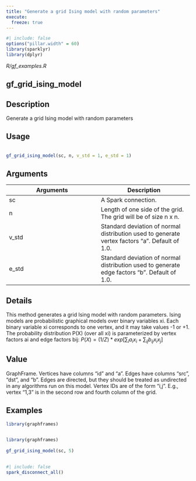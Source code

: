 ```yaml
---
title: "Generate a grid Ising model with random parameters"
execute:
  freeze: true
---
```


```r
#| include: false
options("pillar.width" = 60)
library(sparklyr) 
library(dplyr)
```

*R/gf_examples.R*

## gf_grid_ising_model

## Description
 Generate a grid Ising model with random parameters 


## Usage
```r
 
gf_grid_ising_model(sc, n, v_std = 1, e_std = 1) 
```

## Arguments
|Arguments|Description|
|---|---|
| sc | A Spark connection. |
| n | Length of one side of the grid. The grid will be of size n x n. |
| v_std | Standard deviation of normal distribution used to generate vertex factors "a". Default of 1.0. |
| e_std | Standard deviation of normal distribution used to generate edge factors "b". Default of 1.0. |

## Details
 This method generates a grid Ising model with random parameters. Ising models   are probabilistic graphical models over binary variables xi. Each binary   variable xi corresponds to one vertex, and it may take values -1 or +1.    The probability distribution P(X) (over all xi) is parameterized by    vertex factors ai and edge factors bij:     $P(X) = (1/Z) * exp[ \sum_i a_i x_i + \sum_{ij} b_{ij} x_i x_j ]$ 


## Value
 GraphFrame. Vertices have columns "id" and "a". Edges have columns "src",   "dst", and "b". Edges are directed, but they should be treated as undirected in    any algorithms run on this model. Vertex IDs are of the form "i,j". E.g., vertex    "1,3" is in the second row and fourth column of the grid. 


## Examples
```r
library(graphframes)
 
```
```r
library(graphframes)
 
gf_grid_ising_model(sc, 5) 
 
```



```r
#| include: false
spark_disconnect_all()
```
